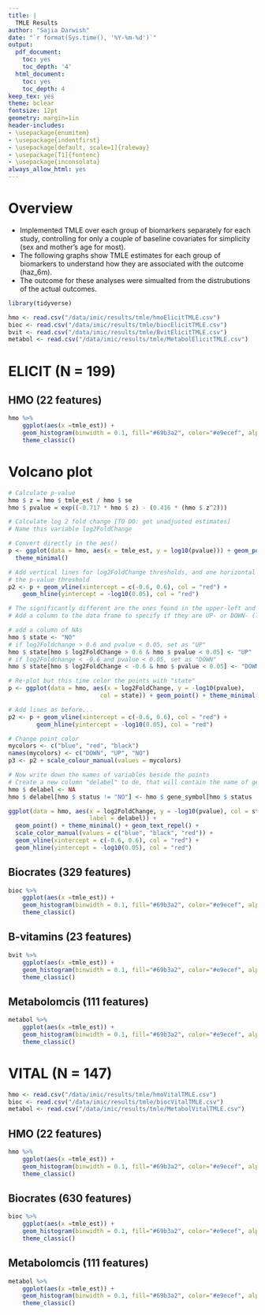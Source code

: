 ```yaml
---
title: |
  TMLE Results
author: "Sajia Darwish"
date: "`r format(Sys.time(), '%Y-%m-%d')`"
output:
  pdf_document:
    toc: yes
    toc_depth: '4'
  html_document:
    toc: yes
    toc_depth: 4
keep_tex: yes
theme: bclear
fontsize: 12pt
geometry: margin=1in
header-includes:
- \usepackage{enumitem}
- \usepackage{indentfirst}
- \usepackage[default, scale=1]{raleway}
- \usepackage[T1]{fontenc}
- \usepackage{inconsolata}
always_allow_html: yes
---
```


# Overview

- Implemented TMLE over each group of biomarkers separately for each study, controlling for only a couple of baseline covariates for simplicity (sex and mother's age for most).
- The following graphs show TMLE estimates for each group of biomarkers to understand how they are associated with the outcome (haz_6m).
- The outcome for these analyses were simualted from the distrubutions of the actual outcomes.

```r
library(tidyverse)

hmo <- read.csv("/data/imic/results/tmle/hmoElicitTMLE.csv")
bioc <- read.csv("/data/imic/results/tmle/biocElicitTMLE.csv")
bvit <- read.csv("/data/imic/results/tmle/BvitElicitTMLE.csv")
metabol <- read.csv("/data/imic/results/tmle/MetabolElicitTMLE.csv")
```

# ELICIT (N = 199)

## HMO (22 features)
```r
hmo %>%
    ggplot(aes(x =tmle_est)) +
    geom_histogram(binwidth = 0.1, fill="#69b3a2", color="#e9ecef", alpha = 0.9) +
    theme_classic()
```

# Volcano plot
```r
# Calculate p-value
hmo $ z = hmo $ tmle_est / hmo $ se
hmo $ pvalue = exp((-0.717 * hmo $ z) - (0.416 * (hmo $ z^2)))

# Calculate log 2 fold change [TO DO: get unadjusted estimates]
# Name this variable log2FoldChange

# Convert directly in the aes()
p <- ggplot(data = hmo, aes(x = tmle_est, y = log10(pvalue))) + geom_point() +
  theme_minimal()

# Add vertical lines for log2FoldChange thresholds, and one horizontal line for 
# the p-value threshold 
p2 <- p + geom_vline(xintercept = c(-0.6, 0.6), col = "red") +
    geom_hline(yintercept = -log10(0.05), col = "red")

# The significantly different are the ones found in the upper-left and upper-right corners.
# Add a column to the data frame to specify if they are UP- or DOWN- (log2FoldChange respectively positive or negative)

# add a column of NAs
hmo $ state <- "NO"
# if log2Foldchange > 0.6 and pvalue < 0.05, set as "UP" 
hmo $ state[hmo $ log2FoldChange > 0.6 & hmo $ pvalue < 0.05] <- "UP"
# if log2Foldchange < -0.6 and pvalue < 0.05, set as "DOWN"
hmo $ state[hmo $ log2FoldChange < -0.6 & hmo $ pvalue < 0.05] <- "DOWN"

# Re-plot but this time color the points with "state"
p <- ggplot(data = hmo, aes(x = log2FoldChange, y = -log10(pvalue), 
                          col = state)) + geom_point() + theme_minimal()

# Add lines as before...
p2 <- p + geom_vline(xintercept = c(-0.6, 0.6), col = "red") +
        geom_hline(yintercept = -log10(0.05), col = "red")

# Change point color 
mycolors <- c("blue", "red", "black")
names(mycolors) <- c("DOWN", "UP", "NO")
p3 <- p2 + scale_colour_manual(values = mycolors)

# Now write down the names of variables beside the points
# Create a new column "delabel" to de, that will contain the name of genes differentially expressed (NA in case they are not)
hmo $ delabel <- NA
hmo $ delabel[hmo $ status != "NO"] <- hmo $ gene_symbol[hmo $ status != "NO"]

ggplot(data = hmo, aes(x = log2FoldChange, y = -log10(pvalue), col = status, 
                       label = delabel)) + 
  geom_point() + theme_minimal() + geom_text_repel() + 
  scale_color_manual(values = c("blue", "black", "red")) +
  geom_vline(xintercept = c(-0.6, 0.6), col = "red") +
  geom_hline(yintercept = -log10(0.05), col = "red")

```

## Biocrates (329 features)
```r
bioc %>%
    ggplot(aes(x =tmle_est)) +
    geom_histogram(binwidth = 0.1, fill="#69b3a2", color="#e9ecef", alpha = 0.9) +
    theme_classic()
```

## B-vitamins (23 features)
```r
bvit %>%
    ggplot(aes(x =tmle_est)) +
    geom_histogram(binwidth = 0.1, fill="#69b3a2", color="#e9ecef", alpha = 0.9) +
    theme_classic()
```

## Metabolomcis (111 features)
```r
metabol %>%
    ggplot(aes(x =tmle_est)) +
    geom_histogram(binwidth = 0.1, fill="#69b3a2", color="#e9ecef", alpha = 0.9) +
    theme_classic()
```

# VITAL (N = 147)
```r
hmo <- read.csv("/data/imic/results/tmle/hmoVitalTMLE.csv")
bioc <- read.csv("/data/imic/results/tmle/biocVitalTMLE.csv")
metabol <- read.csv("/data/imic/results/tmle/MetabolVitalTMLE.csv")
```

## HMO (22 features)
```r
hmo %>%
    ggplot(aes(x =tmle_est)) +
    geom_histogram(binwidth = 0.1, fill="#69b3a2", color="#e9ecef", alpha = 0.9) +
    theme_classic()
```

## Biocrates (630 features)
```r
bioc %>%
    ggplot(aes(x =tmle_est)) +
    geom_histogram(binwidth = 0.1, fill="#69b3a2", color="#e9ecef", alpha = 0.9) +
    theme_classic()
```

## Metabolomcis (111 features)
```r
metabol %>%
    ggplot(aes(x =tmle_est)) +
    geom_histogram(binwidth = 0.1, fill="#69b3a2", color="#e9ecef", alpha = 0.9) +
    theme_classic()
```
















